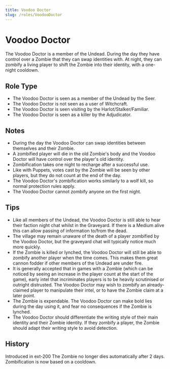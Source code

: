 ```yaml
---
title: Voodoo Doctor
slug: /roles/VoodooDoctor
---
```


# Voodoo Doctor

The Voodoo Doctor is a member of the Undead. During the day they have control over a Zombie that they can swap identities with. At night, they can zombify a living player to shift the Zombie into their identity, with a one-night cooldown.

## Role Type

- The Voodoo Doctor is seen as a member of the Undead by the Seer.
- The Voodoo Doctor is not seen as a user of Witchcraft.
- The Voodoo Doctor is seen visiting by the Harlot/Stalker/Familiar.
- The Voodoo Doctor is seen as a killer by the Adjudicator.

## Notes

- During the day the Voodoo Doctor can swap identities between themselves and their Zombie.
- A zombified player will die in the old Zombie's body and the Voodoo Doctor will have control over the player's old identity.
- Zombification takes one night to recharge after a successful use.
- Like with Puppets, votes cast by the Zombie will be seen by other players, but they do not count at the end of the day.
- The Voodoo Doctor's zombification works similarly to a wolf kill, so normal protection rules apply.
- The Voodoo Doctor cannot zombify anyone on the first night.

## Tips

- Like all members of the Undead, the Voodoo Doctor is still able to hear their faction night chat whilst in the Graveyard. If there is a Medium alive this can allow passing of information to/from the dead.
- The village may remain unaware of the death of a player zombified by the Voodoo Doctor, but the graveyard chat will typically notice much more quickly.
- If the Zombie is killed or lynched, the Voodoo Doctor will still be able to zombify another player when the time comes. This makes them great cannon fodder if other members of the Undead are under fire.
- It is generally accepted that in games with a Zombie (which can be noticed by seeing an increase in the player count at the start of the game), early intel that incriminates players is to be heavily scrutinised or outright distrusted. The Voodoo Doctor may wish to zombify an already-claimed player to manipulate their intel, or to have the Zombie claim at a later point.
- The Zombie is expendable. The Voodoo Doctor can make bold lies during the day using it, and fear no consequences if the Zombie is lynched.
- The Voodoo Doctor should differentiate the writing style of their main identity and their Zombie identity. If they zombify a player, the Zombie should adapt their writing style to avoid detection.

## History

<timeline>
  <event interval="2018-01-01">Introduced in ext-200</event>
  <event interval="2020-08-01">
    The Zombie no longer dies automatically after 2 days. Zombification is now
    based on a cooldown.
  </event>
</timeline>
